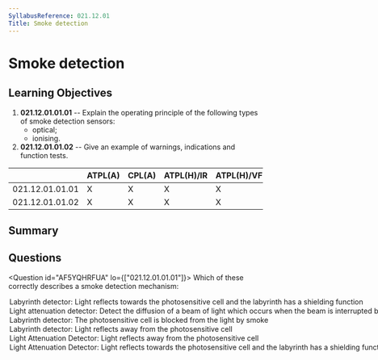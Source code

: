 ```yaml
---
SyllabusReference: 021.12.01
Title: Smoke detection
---
```


# Smoke detection

## Learning Objectives

1. **021.12.01.01.01** -- Explain the operating principle of the following types
   of smoke detection sensors:
   - optical;
   - ionising.
2. **021.12.01.01.02** -- Give an example of warnings, indications and function
   tests.

|                 | ATPL(A) | CPL(A) | ATPL(H)/IR | ATPL(H)/VFR | CPL(H) | IR  | CBIR(A) |
| --------------- | ------- | ------ | ---------- | ----------- | ------ | --- | ------- |
| 021.12.01.01.01 | X       | X      | X          | X           | X      |     |         |
| 021.12.01.01.02 | X       | X      | X          | X           | X      |     |         |

## Summary

## Questions

<Question id="AF5YQHRFUA" lo={["021.12.01.01.01"]}>
  <Text variant="oneCorrect">
    Which of these correctly describes a smoke detection mechanism:
  </Text>
  <Option alwaysCorrect>
    Labyrinth detector: Light reflects towards the photosensitive cell and the
    labyrinth has a shielding function
  </Option>
  <Option alwaysCorrect>
    Light attenuation detector: Detect the diffusion of a beam of light which
    occurs when the beam is interrupted by smoke
  </Option>
  <Option>
    Labyrinth detector: The photosensitive cell is blocked from the light by
    smoke
  </Option>
  <Option>
    Labyrinth detector: Light reflects away from the photosensitive cell
  </Option>
  <Option>
    Light Attenuation Detector: Light reflects away from the photosensitive cell
  </Option>
  <Option>
    Light Attenuation Detector: Light reflects towards the photosensitive cell
    and the labyrinth has a shielding function
  </Option>
</Question>
